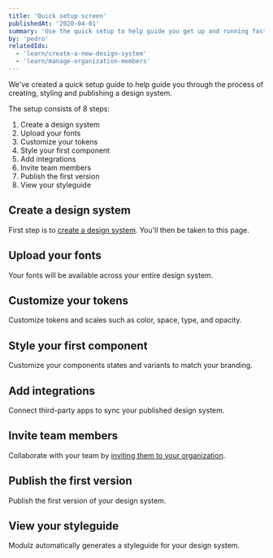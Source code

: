 ```yaml
---
title: 'Quick setup screen'
publishedAt: '2020-04-01'
summary: 'Use the quick setup to help guide you get up and running fast.'
by: 'pedro'
relatedIds:
  - 'learn/create-a-new-design-system'
  - 'learn/manage-organization-members'
---
```



We've created a quick setup guide to help guide you through the process of creating, styling and publishing a design system.

The setup consists of 8 steps:

1. Create a design system
2. Upload your fonts
3. Customize your tokens
4. Style your first component
5. Add integrations
6. Invite team members
7. Publish the first version
8. View your styleguide

<ProductImage src={hero} />

## Create a design system

First step is to [create a design system](/learn/create-a-design-system). You'll then be taken to this page.

## Upload your fonts

Your fonts will be available across your entire design system.

## Customize your tokens

Customize tokens and scales such as color, space, type, and opacity.

## Style your first component

Customize your components states and variants to match your branding.

## Add integrations

Connect third-party apps to sync your published design system.

## Invite team members

Collaborate with your team by [inviting them to your organization](learn/manage-organization-members).

## Publish the first version

Publish the first version of your design system.

## View your styleguide

Modulz automatically generates a styleguide for your design system.
